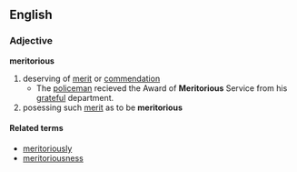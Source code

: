 == English ==
=== Adjective ===
'''meritorious'''
# deserving of [[merit]] or [[commendation]]
#* The [[policeman]] recieved the Award of '''Meritorious''' Service from his [[grateful]] department.
# posessing such [[merit]] as to be '''meritorious'''
==== Related terms ====
*[[meritoriously]]
*[[meritoriousness]]